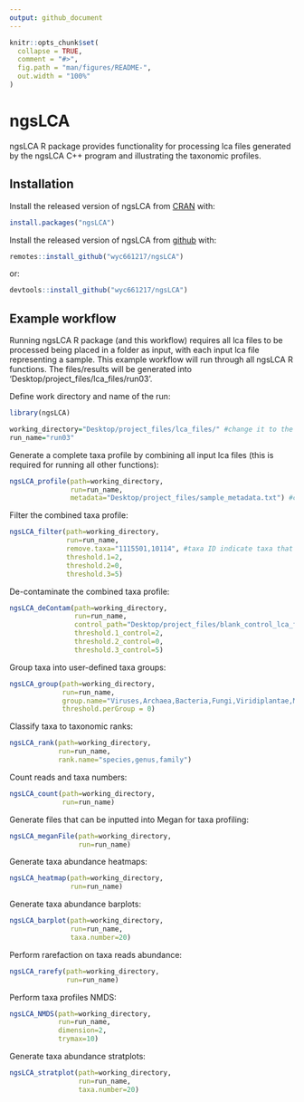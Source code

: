 ```yaml
---
output: github_document
---
```


<!-- README.md is generated from README.Rmd. Please edit that file -->

```r
knitr::opts_chunk$set(
  collapse = TRUE,
  comment = "#>",
  fig.path = "man/figures/README-",
  out.width = "100%"
)
```

# ngsLCA
<!-- badges: start -->
<!-- badges: end -->

ngsLCA R package provides functionality for processing lca files generated by the ngsLCA C++ program and illustrating the taxonomic profiles.

## Installation

Install the released version of ngsLCA from [CRAN](https://CRAN.R-project.org) with:

``` r
install.packages("ngsLCA")
```

Install the released version of ngsLCA from [github](https://github.com/wyc661217/ngsLCA) with:

``` r
remotes::install_github("wyc661217/ngsLCA")
```

or:
``` r
devtools::install_github("wyc661217/ngsLCA")
```


## Example workflow

Running ngsLCA R package (and this workflow) requires all lca files to be processed being placed in a folder as input, with each input lca file representing a sample. This example workflow will run through all ngsLCA R functions. The files/results will be generated into 'Desktop/project_files/lca_files/run03'.


Define work directory and name of the run:
```r
library(ngsLCA)

working_directory="Desktop/project_files/lca_files/" #change it to the path of your lca files folder
run_name="run03"
```


Generate a complete taxa profile by combining all input lca files (this is required for running all other functions):
```r
ngsLCA_profile(path=working_directory,
               run=run_name,
               metadata="Desktop/project_files/sample_metadata.txt") #change it to the path of your sample metadata.
```


Filter the combined taxa profile:
```r
ngsLCA_filter(path=working_directory,
              run=run_name,
              remove.taxa="1115501,10114", #taxa ID indicate taxa that will be removed from the results.
              threshold.1=2,
              threshold.2=0,
              threshold.3=5)
```


De-contaminate the combined taxa profile:
```r
ngsLCA_deContam(path=working_directory,
                run=run_name,
                control_path="Desktop/project_files/blank_control_lca_files/", #change it to the path of your blank control lca files folder
                threshold.1_control=2,
                threshold.2_control=0,
                threshold.3_control=5)
```


Group taxa into user-defined taxa groups:
```r        
ngsLCA_group(path=working_directory,
             run=run_name,
             group.name="Viruses,Archaea,Bacteria,Fungi,Viridiplantae,Metazoa",
             threshold.perGroup = 0)
```


Classify taxa to taxonomic ranks:
```r
ngsLCA_rank(path=working_directory,
            run=run_name,
            rank.name="species,genus,family")
```


Count reads and taxa numbers:
```r
ngsLCA_count(path=working_directory,
             run=run_name)
```


Generate files that can be inputted into Megan for taxa profiling:
```r
ngsLCA_meganFile(path=working_directory,
                 run=run_name)
```


Generate taxa abundance heatmaps:
```r
ngsLCA_heatmap(path=working_directory,
               run=run_name)
```


Generate taxa abundance barplots:
```r
ngsLCA_barplot(path=working_directory,
               run=run_name,
               taxa.number=20)
```


Perform rarefaction on taxa reads abundance:
```r
ngsLCA_rarefy(path=working_directory,
              run=run_name)
```


Perform taxa profiles NMDS:
```r
ngsLCA_NMDS(path=working_directory,
            run=run_name,
            dimension=2,
            trymax=10)
```


Generate taxa abundance stratplots:
```r
ngsLCA_stratplot(path=working_directory,
                 run=run_name,
                 taxa.number=20)
```
